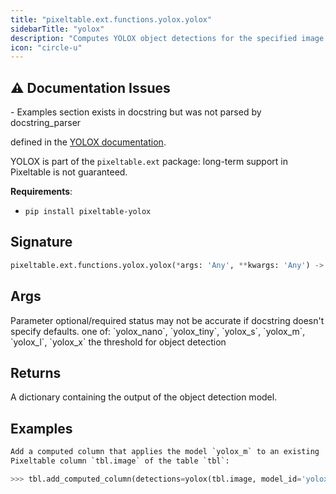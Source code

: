 ```yaml
---
title: "pixeltable.ext.functions.yolox.yolox"
sidebarTitle: "yolox"
description: "Computes YOLOX object detections for the specified image. `model_id` should reference one of the models"
icon: "circle-u"
---
```

## ⚠️ Documentation Issues

<Warning>
- Examples section exists in docstring but was not parsed by docstring_parser
</Warning>

defined in the [YOLOX documentation](https://github.com/Megvii-BaseDetection/YOLOX).

YOLOX is part of the `pixeltable.ext` package: long-term support in Pixeltable is not guaranteed.

**Requirements**:

- `pip install pixeltable-yolox`


## Signature

```python
pixeltable.ext.functions.yolox.yolox(*args: 'Any', **kwargs: 'Any') -> "'exprs.FunctionCall'"
```

## Args

<Note>
Parameter optional/required status may not be accurate if docstring doesn't specify defaults.
</Note>

<ParamField path="model_id" type="string" required>
  one of: `yolox_nano`, `yolox_tiny`, `yolox_s`, `yolox_m`, `yolox_l`, `yolox_x`


</ParamField>

<ParamField path="threshold" type="string" required>
  the threshold for object detection


</ParamField>

## Returns

<ResponseField name="return" type="any" required>
  A dictionary containing the output of the object detection model.


</ResponseField>

## Examples

```python
Add a computed column that applies the model `yolox_m` to an existing
Pixeltable column `tbl.image` of the table `tbl`:

>>> tbl.add_computed_column(detections=yolox(tbl.image, model_id='yolox_m', threshold=0.8))
```

